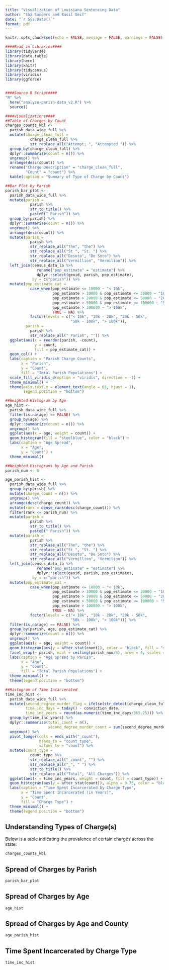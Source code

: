 ```yaml
---
title: "Visualization of Louisiana Sentencing Data"
author: "Shá Sanders and Basil Seif"
date: "`r Sys.Date()`"
format: pdf
---
```


```r
knitr::opts_chunk$set(echo = FALSE, message = FALSE, warnings = FALSE)

####Read in Libraries####
library(tidyverse)
library(data.table)
library(here)
library(knitr)
library(tidycensus)
library(viridis)
library(ggforce)


####Source R Script####
"R" %>% 
  here("analyze-parish-data_v2.R") %>% 
  source()

####Visualizations####
##Table of Charges by Count
charges_counts_kbl <- 
  parish_data_wide_full %>% 
  mutate(charge_clean_full = 
           charge_clean_full %>% 
           str_replace_all("Attempt; ", "Attempted ")) %>% 
  group_by(charge_clean_full) %>% 
  dplyr::summarize(count = n()) %>% 
  ungroup() %>% 
  arrange(desc(count)) %>% 
  rename("Charge Description" = "charge_clean_full", 
         "Count" = "count") %>% 
  kable(caption = "Summary of Type of Charge by Count")

##Bar Plot by Parish
parish_bar_plot <- 
  parish_data_wide_full %>% 
  mutate(parish = 
           parish %>% 
           str_to_title() %>% 
           paste0(" Parish")) %>% 
  group_by(parish) %>% 
  dplyr::summarize(count = n()) %>% 
  ungroup() %>% 
  arrange(desc(count)) %>% 
  mutate(parish = 
           parish %>% 
           str_replace_all("The", "the") %>% 
           str_replace_all("St ", "St. ") %>% 
           str_replace_all("Desoto", "De Soto") %>% 
           str_replace_all("Vermillion", "Vermilion")) %>% 
  left_join(census_data_la %>% 
              rename("pop_estimate" = "estimate") %>% 
              dplyr::select(geoid, parish, pop_estimate), 
            by = c("parish")) %>% 
  mutate(pop_estimate_cat = 
           case_when(pop_estimate <= 10000 ~ "< 10k", 
                     pop_estimate > 10000 & pop_estimate <= 20000 ~ "10k - 20k", 
                     pop_estimate > 20000 & pop_estimate <= 50000 ~ "20k - 50k", 
                     pop_estimate > 50000 & pop_estimate <= 100000 ~ "50k - 100k", 
                     pop_estimate > 100000 ~ "> 100k", 
                     TRUE ~ NA) %>% 
           factor(levels = c("< 10k", "10k - 20k", "20k - 50k",
                             "50k - 100k", "> 100k")), 
         parish = 
           parish %>% 
           str_replace_all(" Parish", "")) %>% 
  ggplot(aes(x = reorder(parish, -count), 
             y = count,
             fill = pop_estimate_cat)) + 
  geom_col() + 
  labs(caption = "Parish Charge Counts", 
       x = "Parish", 
       y = "Count", 
       fill = "Total Parish Populations") + 
  scale_fill_viridis_d(option = "viridis", direction = -1) +
  theme_minimal() +
  theme(axis.text.x = element_text(angle = 65, hjust = 1),
        legend.position = "bottom")

##Weighted Histogram by Age 
age_hist <- 
  parish_data_wide_full %>% 
  filter(is.na(age) == FALSE) %>% 
  group_by(age) %>% 
  dplyr::summarize(count = n()) %>% 
  ungroup() %>% 
  ggplot(aes(x = age, weight = count)) + 
  geom_histogram(fill = "steelblue", color = "black") + 
  labs(caption = "Age Spread", 
       x = "Age",
       y = "Count") + 
  theme_minimal()

##Weighted Histograms by Age and Parish
parish_num <- 8

age_parish_hist <- 
  parish_data_wide_full %>% 
  group_by(parish) %>% 
  mutate(charge_count = n()) %>% 
  ungroup() %>% 
  arrange(desc(charge_count)) %>% 
  mutate(rank = dense_rank(desc(charge_count))) %>% 
  filter(rank <= parish_num) %>% 
  mutate(parish = 
           parish %>% 
           str_to_title() %>% 
           paste0(" Parish")) %>% 
  mutate(parish = 
           parish %>% 
           str_replace_all("The", "the") %>% 
           str_replace_all("St ", "St. ") %>% 
           str_replace_all("Desoto", "De Soto") %>% 
           str_replace_all("Vermillion", "Vermilion")) %>% 
  left_join(census_data_la %>% 
              rename("pop_estimate" = "estimate") %>% 
              dplyr::select(geoid, parish, pop_estimate), 
            by = c("parish")) %>% 
  mutate(pop_estimate_cat = 
           case_when(pop_estimate <= 10000 ~ "< 10k", 
                     pop_estimate > 10000 & pop_estimate <= 20000 ~ "10k - 20k", 
                     pop_estimate > 20000 & pop_estimate <= 50000 ~ "20k - 50k", 
                     pop_estimate > 50000 & pop_estimate <= 100000 ~ "50k - 100k", 
                     pop_estimate > 100000 ~ "> 100k", 
                     TRUE ~ NA) %>% 
           factor(levels = c("< 10k", "10k - 20k", "20k - 50k",
                             "50k - 100k", "> 100k"))) %>% 
  filter(is.na(age) == FALSE) %>% 
  group_by(parish, age, pop_estimate_cat) %>% 
  dplyr::summarize(count = n()) %>% 
  ungroup() %>% 
  ggplot(aes(x = age, weight = count)) + 
  geom_histogram(aes(y = after_stat(count)), color = "black", fill = "steelblue") + 
  facet_wrap(~ parish, ncol = ceiling(parish_num/4), nrow = 4, scales = "fixed") +
  labs(caption = "Age Spread by Parish", 
       x = "Age",
       y = "Count",
       fill = "Total Parish Populations") + 
  theme_minimal() + 
  theme(legend.position = "bottom")

##Histogram of Time Incarcerated 
time_inc_hist <- 
  parish_data_wide_full %>% 
  mutate(second_degree_murder_flag = ifelse(str_detect(charge_clean_full, "Second Degree Murder") == TRUE, 1, 0),
         time_inc_days = today() - conviction_date,
         time_inc_years = round(as.numeric(time_inc_days/365.25))) %>% 
  group_by(time_inc_years) %>% 
  dplyr::summarize(total_count = n(), 
                   second_degree_murder_count = sum(second_degree_murder_flag, na.rm = TRUE)) %>% 
  ungroup() %>% 
  pivot_longer(cols = ends_with("_count"),
               names_to = "count_type", 
               values_to = "count") %>% 
  mutate(count_type = 
           count_type %>% 
           str_replace_all("_count", "") %>% 
           str_replace_all("_", " ") %>% 
           str_to_title() %>% 
           str_replace_all("Total", "All Charges")) %>% 
  ggplot(aes(x = time_inc_years, weight = count, fill = count_type)) + 
  geom_histogram(aes(y = after_stat(count)), alpha = 0.75, color = "black") + 
  labs(caption = "Time Spent Incarcerated by Charge Type", 
       x = "Time Spent Incarcerated (in Years)",
       y = "Count", 
       fill = "Charge Type") + 
  theme_minimal() + 
  theme(legend.position = "bottom")
```

## Understanding Types of Charge(s)

Below is a table indicating the prevalence of certain charges across the state:

```r
charges_counts_kbl
```

## Spread of Charges by Parish

```r
parish_bar_plot
```

## Spread of Charges by Age

```r
age_hist
```

## Spread of Charges by Age and County

```r
age_parish_hist
```

## Time Spent Incarcerated by Charge Type

```r
time_inc_hist
```
